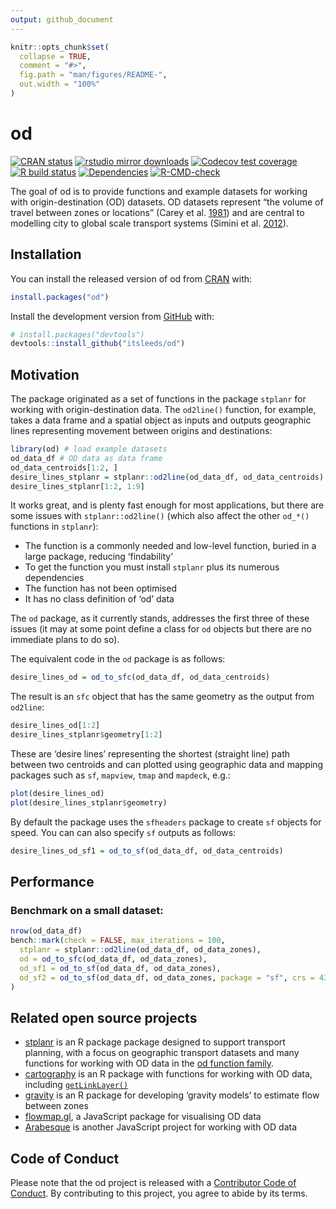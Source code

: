 ```yaml
---
output: github_document
---
```


<!-- README.md is generated from README.Rmd. Please edit that file -->

```r
knitr::opts_chunk$set(
  collapse = TRUE,
  comment = "#>",
  fig.path = "man/figures/README-",
  out.width = "100%"
)
```

# od

<!-- badges: start -->
<!-- [![Lifecycle: maturing](https://img.shields.io/badge/lifecycle-maturing-blue.svg)](https://lifecycle.r-lib.org/articles/stages.html) -->
[![CRAN status](https://www.r-pkg.org/badges/version/od)](https://itsleeds.github.io/od/)
[![rstudio mirror downloads](https://cranlogs.r-pkg.org/badges/od)](https://github.com/r-hub/cranlogs.app)
[![Codecov test coverage](https://codecov.io/gh/itsleeds/od/branch/master/graph/badge.svg)](https://codecov.io/gh/itsleeds/od?branch=master)
[![R build status](https://github.com/itsleeds/od/workflows/R-CMD-check/badge.svg)](https://github.com/itsleeds/od/actions)
[![Dependencies](https://tinyverse.netlify.com/badge/od)](https://cran.r-project.org/package=od)
[![R-CMD-check](https://github.com/itsleeds/od/workflows/R-CMD-check/badge.svg)](https://github.com/itsleeds/od/actions)
<!-- badges: end -->

The goal of od is to provide functions and example datasets for working with origin-destination (OD) datasets.
OD datasets represent "the volume of travel between zones or locations" (Carey et al. [1981](https://doi.org/10.1287/trsc.15.1.32)) and are central to modelling city to global scale transport systems (Simini et al. [2012](https://doi.org/10.1038/nature10856)).

## Installation

You can install the released version of od from [CRAN](https://CRAN.R-project.org) with:

``` r
install.packages("od")
```

Install the development version from [GitHub](https://github.com/) with:

``` r
# install.packages("devtools")
devtools::install_github("itsleeds/od")
```

## Motivation

The package originated as a set of functions in the package `stplanr` for working with origin-destination data.
The `od2line()` function, for example, takes a data frame and a spatial object as inputs and outputs geographic lines representing movement between origins and destinations:

```r
library(od) # load example datasets
od_data_df # OD data as data frame
od_data_centroids[1:2, ]
desire_lines_stplanr = stplanr::od2line(od_data_df, od_data_centroids)
desire_lines_stplanr[1:2, 1:9]
```

It works great, and is plenty fast enough for most applications, but there are some issues with `stplanr::od2line()` (which also affect the other `od_*()` functions in `stplanr`):

- The function is a commonly needed and low-level function, buried in a large package, reducing 'findability'
- To get the function you must install `stplanr` plus its numerous dependencies
- The function has not been optimised
- It has no class definition of 'od' data

The `od` package, as it currently stands, addresses the first three of these issues (it may at some point define a class for `od` objects but there are no immediate plans to do so).

The equivalent code in the `od` package is as follows:

```r
desire_lines_od = od_to_sfc(od_data_df, od_data_centroids)
```

The result is an `sfc` object that has the same geometry as the output from `od2line`:

```r
desire_lines_od[1:2]
desire_lines_stplanr$geometry[1:2]
```

These are 'desire lines' representing the shortest (straight line) path between two centroids and can plotted using geographic data and mapping packages such as `sf`, `mapview`, `tmap` and `mapdeck`, e.g.:

```r
plot(desire_lines_od)
plot(desire_lines_stplanr$geometry)
```

By default the package uses the `sfheaders` package to create `sf` objects for speed.
You can can also specify `sf` outputs as follows:

```r
desire_lines_od_sf1 = od_to_sf(od_data_df, od_data_centroids)
```


## Performance

### Benchmark on a small dataset:

```r
nrow(od_data_df)
bench::mark(check = FALSE, max_iterations = 100,
  stplanr = stplanr::od2line(od_data_df, od_data_zones),
  od = od_to_sfc(od_data_df, od_data_zones),
  od_sf1 = od_to_sf(od_data_df, od_data_zones),
  od_sf2 = od_to_sf(od_data_df, od_data_zones, package = "sf", crs = 4326)
)
```

## Related open source projects

- [stplanr](https://github.com/ropensci/stplanr/) is an R package package designed to support transport planning, with a focus on geographic transport datasets and many functions for working with OD data in the [od function family](https://docs.ropensci.org/stplanr/reference/index.html#section-work-with-od-data).
- [cartography](https://riatelab.github.io/cartography/) is an R package with functions for working with OD data, including [`getLinkLayer()`](https://riatelab.github.io/cartography/docs/reference/getLinkLayer.html)
- [gravity](https://pacha.dev/gravity/) is an R package for developing 'gravity models' to estimate flow between zones
- [flowmap.gl](https://github.com/teralytics/flowmap.gl), a JavaScript package for visualising OD data
- [Arabesque](http://arabesque.ifsttar.fr/) is another JavaScript project for working with OD data

## Code of Conduct

Please note that the od project is released with a [Contributor Code of Conduct](https://contributor-covenant.org/version/2/0/CODE_OF_CONDUCT.html). By contributing to this project, you agree to abide by its terms.

